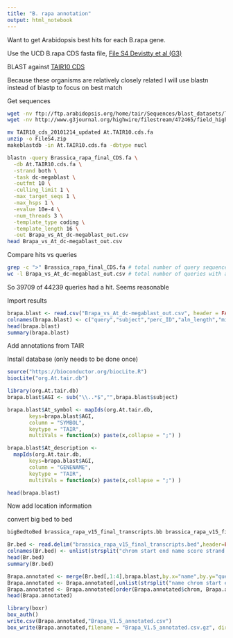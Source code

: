 ```yaml
---
title: "B. rapa annotation"
output: html_notebook
---
```


Want to get Arabidopsis best hits for each B.rapa gene.

Use the UCD B.rapa CDS fasta file,  [File S4 Devistty et al (G3)](http://www.g3journal.org/content/4/11/2065.supplemental)

BLAST against [TAIR10 CDS](ftp://ftp.arabidopsis.org/home/tair/Sequences/blast_datasets/TAIR10_blastsets/TAIR10_cds_20110103_representative_gene_model_updated)

Because these organisms are relatively closely related I will use blastn instead of blastp to focus on best match

Get sequences
```bash
wget -nv ftp://ftp.arabidopsis.org/home/tair/Sequences/blast_datasets/TAIR10_blastsets/TAIR10_cds_20101214_updated
wget -nv http://www.g3journal.org/highwire/filestream/472465/field_highwire_adjunct_files/6/FileS4.zip
```

```bash
mv TAIR10_cds_20101214_updated At.TAIR10.cds.fa
unzip -o FileS4.zip
makeblastdb -in At.TAIR10.cds.fa -dbtype nucl
```

```bash
blastn -query Brassica_rapa_final_CDS.fa \
  -db At.TAIR10.cds.fa \
  -strand both \
  -task dc-megablast \
  -outfmt 10 \
  -culling_limit 1 \
  -max_target_seqs 1 \
  -max_hsps 1 \
  -evalue 10e-4 \
  -num_threads 3 \
  -template_type coding \
  -template_length 16 \
  -out Brapa_vs_At_dc-megablast_out.csv
head Brapa_vs_At_dc-megablast_out.csv
```

Compare hits vs queries
```bash
grep -c ">" Brassica_rapa_final_CDS.fa # total number of query sequences
wc -l Brapa_vs_At_dc-megablast_out.csv # total number of queries with a hit
```

So 39709 of 44239 queries had a hit.  Seems reasonable

Import results
```r
brapa.blast <- read.csv("Brapa_vs_At_dc-megablast_out.csv", header = FALSE,as.is = TRUE)
colnames(brapa.blast) <- c("query","subject","perc_ID","aln_length","mismatch","gap_open","qstart","qend","sstart","send","eval","score")
head(brapa.blast)
summary(brapa.blast)
```

Add annotations from TAIR

Install database (only needs to be done once)
```r
source("https://bioconductor.org/biocLite.R")
biocLite("org.At.tair.db")
```


```r
library(org.At.tair.db)
brapa.blast$AGI <- sub("\\..*$","",brapa.blast$subject)

brapa.blast$At_symbol <- mapIds(org.At.tair.db,
       keys=brapa.blast$AGI,
       column = "SYMBOL",
       keytype = "TAIR",
       multiVals = function(x) paste(x,collapse = ";") )

brapa.blast$At_description <- 
  mapIds(org.At.tair.db,
       keys=brapa.blast$AGI,
       column = "GENENAME",
       keytype = "TAIR",
       multiVals = function(x) paste(x,collapse = ";") )

head(brapa.blast)
```

Now add location information

convert big bed to bed
```bash
bigBedtoBed brassica_rapa_v15_final_transcripts.bb brassica_rapa_v15_final_transcripts.bed
```


```r
Br.bed <- read.delim("brassica_rapa_v15_final_transcripts.bed",header=FALSE,as.is = TRUE)
colnames(Br.bed) <- unlist(strsplit("chrom start end name score strand thickStart thickEnd itemRgb blockCount blockSizes blockStarts",split=" "))
head(Br.bed)
summary(Br.bed)
```

```r
Brapa.annotated <- merge(Br.bed[,1:4],brapa.blast,by.x="name",by.y="query",all.x=TRUE)
Brapa.annotated <- Brapa.annotated[,unlist(strsplit("name chrom start end subject AGI At_symbol At_description perc_ID aln_length mismatch gap_open qstart qend sstart send eval score",split = " "))] # reorder columns 
Brapa.annotated <- Brapa.annotated[order(Brapa.annotated$chrom, Brapa.annotated$start),] 
head(Brapa.annotated)
```

```r
library(boxr)
box_auth()
write.csv(Brapa.annotated,"Brapa_V1.5_annotated.csv")
box_write(Brapa.annotated,filename = "Brapa_V1.5_annotated.csv.gz", dir_id = 24503987860)
```

